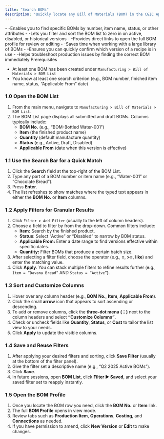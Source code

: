 ```yaml
---
title: "Search BOMs"
description: "Quickly locate any Bill of Materials (BOM) in the CGIC App by using the search bar, filters, and list views—so you can review, amend, or compare manufacturing recipes without delay."
---
```


<CardGroup cols={1}>
  <Card title="What it does">
    - -Enables you to find specific BOMs by number, item name, status, or other attributes
    - -Lets you filter and sort the BOM list to zero in on active, disabled, or historical versions
    - -Provides direct links to open the full BOM profile for review or editing
  </Card>
  <Card title="Why it matters">
    - -Saves time when working with a large library of BOMs
    - -Ensures you can quickly confirm which version of a recipe is in use
    - -Helps troubleshoot production issues by finding the correct BOM immediately
  </Card>
</CardGroup>

<Info>
  Prerequisites

  - At least one BOM has been created under `Manufacturing > Bill of Materials > BOM List `
  - You know at least one search criterion (e.g., BOM number, finished item name, status, “Applicable From” date)
</Info>

### 1.0 Open the BOM List

1. From the main menu, navigate to `Manufacturing > Bill of Materials > BOM List.`
2. The BOM List page displays all submitted and draft BOMs. Columns typically include:
   - **BOM No.** (e.g., “BOM-Bottled Water-001”)
   - **Item** (the finished product name)
   - **Quantity** (default manufacture quantity)
   - **Status** (e.g., Active, Draft, Disabled)
   - **Applicable From** (date when this version is effective)

### 1.1 Use the Search Bar for a Quick Match

1. Click the **Search** field at the top-right of the BOM List.
2. Type any part of a BOM number or item name (e.g., “Water-001” or “Chocolate Bread”).
3. Press **Enter**.
4. The list refreshes to show matches where the typed text appears in either the **BOM No.** or **Item** columns.

### 1.2 Apply Filters for Granular Results

1. Click `Filter > Add Filter` (usually to the left of column headers).
2. Choose a field to filter by from the drop-down. Common filters include:
   - **Item:** Search by the finished product.
   - **Status:** Select “Active” or “Disabled” to narrow by BOM status.
   - **Applicable From:** Enter a date range to find versions effective within specific dates.
   - **Quantity:** Filter BOMs that produce a certain batch size.
3. After selecting a filter field, choose the operator (e.g., **=**, **\>=**, **like**) and enter the matching value.
4. Click **Apply**. You can stack multiple filters to refine results further (e.g., `Item = “Davana Bread”`  AND  `Status = “Active”`).

### 1.3 Sort and Customize Columns

1. Hover over any column header (e.g., **BOM No.**, **Item**, **Applicable From**).
2. Click the small **arrow** icon that appears to sort ascending or descending.
3. To add or remove columns, click the **three-dot menu (⋮)** next to the column headers and select **“Customize Columns”**.
4. Check or uncheck fields like **Quantity**, **Status**, or **Cost** to tailor the list view to your needs.
5. Click **Apply** to update the visible columns.

### 1.4 Save and Reuse Filters

1. After applying your desired filters and sorting, click **Save Filter** (usually at the bottom of the filter panel).
2. Give the filter set a descriptive name (e.g., “Q2 2025 Active BOMs”).
3. Click **Save**.
4. In future sessions, open **BOM List**, click **Filter ▶️ Saved**, and select your saved filter set to reapply instantly.

### 1.5 Open the BOM Profile

1. Once you locate the BOM row you need, click the **BOM No.** or **Item** link.
2. The full **BOM Profile** opens in view mode.
3. Review tabs such as **Production Item**, **Operations**, **Costing**, and **Connections** as needed.
4. If you have permission to amend, click **New Version** or **Edit** to make changes.